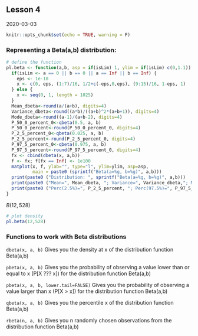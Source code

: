 ## Lesson 4

2020-03-03

```r
knitr::opts_chunk$set(echo = TRUE, warning = F)
```


### Representing a Beta(a,b) distribution:
```r
# define the function
pl.beta <- function(a,b, asp = if(isLim) 1, ylim = if(isLim) c(0,1.1)) {
  if(isLim <- a == 0 || b == 0 || a == Inf || b == Inf) {
    eps <- 1e-10
    x <- c(0, eps, (1:7)/16, 1/2+c(-eps,0,eps), (9:15)/16, 1-eps, 1)
  } else {
    x <- seq(0, 1, length = 1025)
  }
  Mean_dbeta<-round(a/(a+b), digits=4)
  Variance_dbeta<-round((a*b)/((a+b)^2*(a+b+1)), digits=4)
  Mode_dbeta<-round((a-1)/(a+b-2), digits=4)
  P_50_0_percent_0<-qbeta(0.5, a, b)
  P_50_0_percent<-round(P_50_0_percent_0, digits=4)
  P_2_5_percent_0<-qbeta(0.025, a, b)
  P_2_5_percent<-round(P_2_5_percent_0, digits=4)
  P_97_5_percent_0<-qbeta(0.975, a, b)
  P_97_5_percent<-round(P_97_5_percent_0, digits=4)
  fx <- cbind(dbeta(x, a,b))
  f <- fx; f[fx == Inf] <- 1e100
  matplot(x, f, ylab="", type="l", ylim=ylim, asp=asp,
          main = paste0 (sprintf("Beta(a=%g, b=%g)", a,b)))
  print(paste0 ("Distribution: ", sprintf("Beta(a=%g, b=%g)", a,b)))
  print(paste0 ("Mean=", Mean_dbeta, "; Variance=", Variance_dbeta,"; Median=", P_50_0_percent, "; Mode=", Mode_dbeta))
  print(paste0 ("Perc(2.5%)=", P_2_5_percent, "; Perc(97.5%)=", P_97_5_percent))
}
```

$B(12,528)$

```r
# plot density
pl.beta(12,528)
```

### Functions to work with Beta distributions
`dbeta(x, a, b)`  Gives you the density at x of the distribution function Beta(a,b)

`pbeta(x, a, b)`  Gives you the probability of observing a value lower than or equal to x (P[X ??? x]) for the distribution function Beta(a,b)

`pbeta(x, a, b, lower.tail=FALSE)`  Gives you the probability of observing a value larger than x (P[X > x]) for the distribution function Beta(a,b)

`qbeta(x, a, b)` Gives you the percentile x of the distribution function Beta(a,b)

`rbeta(n, a, b)` Gives you n randomly chosen observations from the distribution function Beta(a,b)

